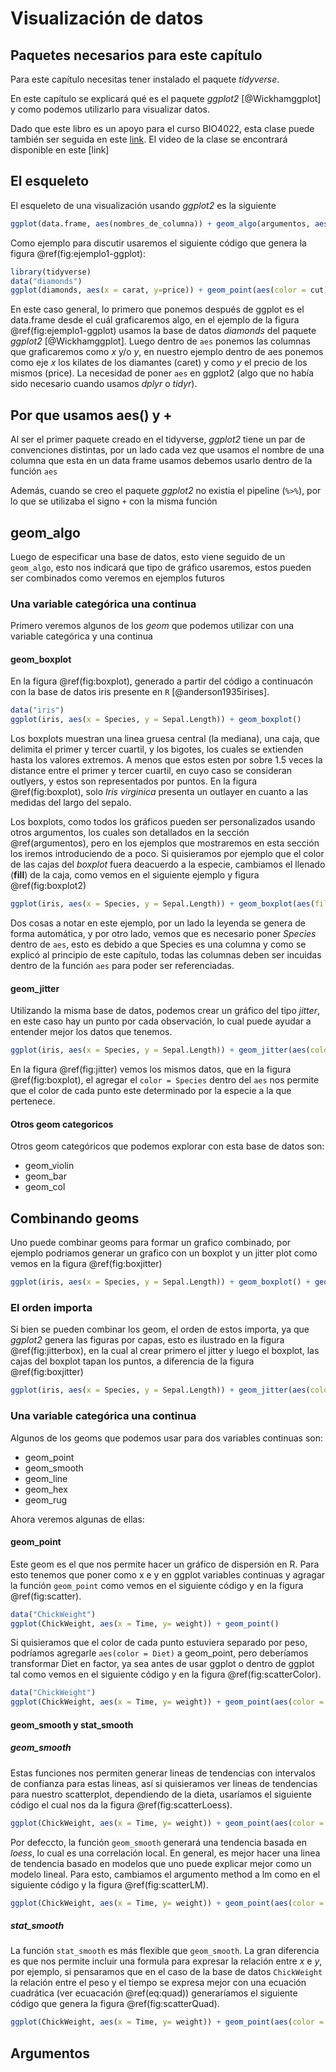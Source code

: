 # Visualización de datos {#visualizacion}

## Paquetes necesarios para este capítulo

Para este capítulo necesitas tener instalado el paquete *tidyverse*.

En este capítulo se explicará qué es el paquete *ggplot2* [@Wickhamggplot] y como podemos utilizarlo para visualizar datos.

Dado que este libro es un apoyo para el curso BIO4022, esta clase puede también ser seguida en este [link](https://derek-corcoran-barrios.github.io/Clase4/Clase4Visualizacion). El video de la clase se encontrará disponible en este [link]

## El esqueleto

El esqueleto de una visualización usando *ggplot2* es la siguiente

```r
ggplot(data.frame, aes(nombres_de_columna)) + geom_algo(argumentos, aes(columnas)) + theme_algo()
```

Como ejemplo para discutir usaremos el siguiente código que genera la figura \@ref(fig:ejemplo1-ggplot):

```r
library(tidyverse)
data("diamonds")
ggplot(diamonds, aes(x = carat, y=price)) + geom_point(aes(color = cut)) + theme_classic()
```


En este caso general, lo primero que ponemos después de ggplot es el data.frame desde el cuál graficaremos algo, en el ejemplo de la figura \@ref(fig:ejemplo1-ggplot) usamos la base de datos *diamonds* del paquete *ggplot2* [@Wickhamggplot]. Luego dentro de `aes` ponemos las columnas que graficaremos como *x* y/o *y*, en nuestro ejemplo dentro de aes ponemos como eje *x* los kilates de los diamantes (caret) y como *y* el precio de los mismos (price). La necesidad de poner `aes` en ggplot2 (algo que no había sido necesario cuando usamos *dplyr* o *tidyr*).

## Por que usamos aes() y +

Al ser el primer paquete creado en el tidyverse, *ggplot2* tiene un par de convenciones distintas, por un lado cada vez que usamos el nombre de una columna que esta en un data frame usamos debemos usarlo dentro de la función `aes`

Además, cuando se creo el paquete *ggplot2* no existia el pipeline (`%>%`), por lo que se utilizaba el signo `+` con la misma función

## geom_algo

Luego de especificar una base de datos, esto viene seguido de un `geom_algo`, esto nos indicará que tipo de gráfico usaremos, estos pueden ser combinados como veremos en ejemplos futuros

### Una variable categórica una continua

Primero veremos algunos de los *geom* que podemos utilizar con una variable categórica y una continua

#### geom_boxplot

En la figura \@ref(fig:boxplot), generado a partir del código a continuacón con la base de datos iris presente en `R` [@anderson1935irises].  

```r
data("iris")
ggplot(iris, aes(x = Species, y = Sepal.Length)) + geom_boxplot()
```

Los boxplots muestran una linea gruesa central (la mediana), una caja, que delimita el primer y tercer cuartil, y los bigotes, los cuales se extienden hasta los valores extremos. A menos que estos esten por sobre 1.5 veces la distance entre el primer y tercer cuartil, en cuyo caso se consideran outlyers, y estos son representados por puntos. En la figura \@ref(fig:boxplot), solo *Iris virginica* presenta un outlayer en cuanto a las medidas del largo del sepalo.

Los boxplots, como todos los gráficos pueden ser personalizados usando otros argumentos, los cuales son detallados en la sección \@ref(argumentos), pero en los ejemplos que mostraremos en esta sección los iremos introduciendo de a poco. Si quisieramos por ejemplo que el color de las cajas del *boxplot* fuera deacuerdo a la especie, cambiamos el llenado (**fill**) de la caja, como vemos en el siguiente ejemplo y figura \@ref(fig:boxplot2)

```r
ggplot(iris, aes(x = Species, y = Sepal.Length)) + geom_boxplot(aes(fill = Species))
```

Dos cosas a notar en este ejemplo, por un lado la leyenda se genera de forma automática, y por otro lado, vemos que es necesario poner *Species* dentro de `aes`, esto es debido a que Species es una columna y como se explicó al principio de este capítulo, todas las columnas deben ser incuidas dentro de la función `aes` para poder ser referenciadas.

#### geom_jitter

Utilizando la misma base de datos, podemos crear un gráfico del tipo *jitter*, en este caso hay un punto por cada observación, lo cual puede ayudar a entender mejor los datos que tenemos.

```r
ggplot(iris, aes(x = Species, y = Sepal.Length)) + geom_jitter(aes(color = Species))
```

En la figura \@ref(fig:jitter) vemos los mismos datos, que en la figura \@ref(fig:boxplot), el agregar el `color = Species` dentro del `aes` nos permite que el color de cada punto este determinado por la especie a la que pertenece.

#### Otros geom categoricos

Otros geom categóricos que podemos explorar con esta base de datos son:

* geom_violin
* geom_bar
* geom_col

## Combinando geoms

Uno puede combinar geoms para formar un grafico combinado, por ejemplo podriamos generar un grafico con un boxplot y un jitter plot como vemos en la figura \@ref(fig:boxjitter)

```r
ggplot(iris, aes(x = Species, y = Sepal.Length)) + geom_boxplot() + geom_jitter(aes(color = Species))
```

### El orden importa

Si bien se pueden combinar los geom, el orden de estos importa, ya que *ggplot2* genera las figuras por capas, esto es ilustrado en la figura  \@ref(fig:jitterbox), en la cual al crear primero el jitter y luego el boxplot, las cajas del boxplot tapan los puntos, a diferencia de la figura \@ref(fig:boxjitter)

```r
ggplot(iris, aes(x = Species, y = Sepal.Length)) + geom_jitter(aes(color = Species)) + geom_boxplot()
```

### Una variable categórica una continua

Algunos de los geoms que podemos usar para dos variables continuas son:

* geom_point
* geom_smooth
* geom_line
* geom_hex
* geom_rug

Ahora veremos algunas de ellas:

#### geom_point

Este geom es el que nos permite hacer un gráfico de dispersión en R. Para esto tenemos que poner como x e y en ggplot variables continuas y agragar la función `geom_point` como vemos en el siguiente código y en la figura \@ref(fig:scatter).


```r
data("ChickWeight")
ggplot(ChickWeight, aes(x = Time, y= weight)) + geom_point()
```

Si quisieramos que el color de cada punto estuviera separado por peso, podríamos agregarle `aes(color = Diet)` a geom_point, pero deberíamos transformar Diet en factor, ya sea antes de usar ggplot o dentro de ggplot tal como vemos en el siguiente código y en la figura \@ref(fig:scatterColor).

```r
data("ChickWeight")
ggplot(ChickWeight, aes(x = Time, y= weight)) + geom_point(aes(color = factor(Diet)))
```

#### geom_smooth y stat_smooth

##### geom_smooth
Estas funciones nos permiten generar lineas de tendencias con intervalos de confianza para estas lineas, así si quisieramos ver lineas de tendencias para nuestro scatterplot, dependiendo de la dieta, usaríamos el siguiente código el cual nos da la figura \@ref(fig:scatterLoess).

```r
ggplot(ChickWeight, aes(x = Time, y= weight)) + geom_point(aes(color = factor(Diet))) + geom_smooth(aes(fill = factor(Diet)))
```

Por defeccto, la función `geom_smooth` generará una tendencia basada en *loess*, lo cual es una correlación local. En general, es mejor hacer una linea de tendencia basado en modelos que uno puede explicar mejor como un modelo lineal. Para esto, cambiamos el argumento method a lm como en el siguiente código y la figura \@ref(fig:scatterLM).

```r
ggplot(ChickWeight, aes(x = Time, y= weight)) + geom_point(aes(color = factor(Diet))) + geom_smooth(aes(fill = factor(Diet)), method = "lm")
```

##### stat_smooth

La función `stat_smooth` es más flexible que `geom_smooth`. La gran diferencia es que nos permite incluir una formula para expresar la relación entre $x$ e $y$, por ejemplo, si pensaramos que en el caso de la base de datos `ChickWeight` la relación entre el peso y el tiempo se expresa mejor con una ecuación cuadrática (ver ecuacación \@ref(eq:quad)) generaríamos el siguiente código que genera la figura \@ref(fig:scatterQuad).

```r
ggplot(ChickWeight, aes(x = Time, y= weight)) + geom_point(aes(color = factor(Diet))) + stat_smooth(aes(fill = factor(Diet)), method = "lm", formula = y ~ x + I(x^2))
```

\begin{equation} 
  y = \beta_2 x^2 + \beta_1 x + c
  (\#eq:quad)
\end{equation} 


## Argumentos {#argumentos}
